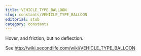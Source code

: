 ```yaml
---
title: VEHICLE_TYPE_BALLOON
slug: constants/VEHICLE_TYPE_BALLOON
editorial: stub
category: constants
---
```


<LSLConstant
	name="VEHICLE_TYPE_BALLOON"
	type="integer"
	value="5"
/>

Hover, and friction, but no deflection.

See http://wiki.secondlife.com/wiki/VEHICLE_TYPE_BALLOON

